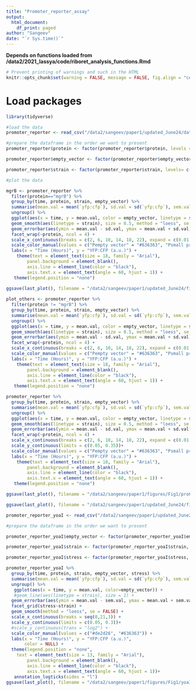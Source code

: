 ```yaml
---
title: "Promoter_reporter_assay"
output: 
  html_document:
    df_print: paged
author: "Sangeev"
date: "`r Sys.time()`"
---
```


<style type="text/css">
.main-container {
  max-width: 1500px;
  margin-left: auto;
  margin-right: auto;
}
</style>

**Depends on functions loaded from /data2/2021_lassya/code/riboret_analysis_functions.Rmd**

```r
# Prevent printing of warnings and such in the HTML
knitr::opts_chunk$set(warning = FALSE, message = FALSE, fig.align = "center", eval = FALSE)
```

# Load packages
```r
library(tidyverse)
```

```r
#load the data
promoter_reporter <- read_csv("/data2/sangeev/paper1/updated_June24/dataframe/promoter_reporter.csv")
```

```r
#prepare the dataframe in the order we want to present
promoter_reporter$protein <- factor(promoter_reporter$protein, levels = c("mgrB", "mgtS-mgtT", "proP-pmrR","pmrR", "ymiA-yciX-ymiC", "ymiC",  "yoaI", "yobF", "yddY", "yriA-yriB", "yadX-clcA-yadW", "yadW","ykgS",  "asr-ydgU", "ydgU", "yqhI",  "dinQ"))

promoter_reporter$empty_vector <- factor(promoter_reporter$empty_vector, levels= c("Psmall protein",  "Pempty vector"))

promoter_reporter$strain <- factor(promoter_reporter$strain, levels= c("wild_type",  "mutant"))
```

```r
#plot the data

mgrB <- promoter_reporter %>% 
  filter(protein=="mgrB") %>%
  group_by(time, protein, strain, empty_vector) %>%
  summarise(mean.val = mean(`yfp:cfp`), sd.val = sd(`yfp:cfp`), sem.val = sd.val / sqrt(n())) %>%
  ungroup() %>%
  ggplot(aes(x = time, y = mean.val, color = empty_vector, linetype = strain)) +
  geom_smooth(aes(linetype = strain), size = 0.5, method = "loess", se = FALSE) +
  geom_errorbar(aes(ymin = mean.val - sd.val, ymax = mean.val + sd.val),linetype = "solid", width = 0.2) +
  facet_wrap(~protein, ncol = 4) +
  scale_x_continuous(breaks = c(2, 6, 10, 14, 18, 22), expand = c(0.01, 0.01)) +
  scale_color_manual(values = c("Pempty vector" = "#636363", "Psmall protein" = "#de2d26")) +
  labs(x = "Time (Hours)", y = "YFP:CFP (a.u.)") +
    theme(text = element_text(size = 18, family = "Arial"),
        panel.background = element_blank(),
        axis.line = element_line(color = "black"),
        axis.text.x = element_text(angle = 60, hjust = 1)) +
   theme(legend.position = "none")
        
ggsave(last_plot(), filename = "/data2/sangeev/paper1/updated_June24/figures/Fig3B-mgrB_promoter_reporter.png", width = 3, height = 3, units = "in", dpi = 600)

plot_others <- promoter_reporter %>%
  filter(protein != "mgrB") %>%
  group_by(time, protein, strain, empty_vector) %>%
  summarise(mean.val = mean(`yfp:cfp`), sd.val = sd(`yfp:cfp`), sem.val = sd.val / sqrt(n())) %>%
  ungroup() %>%
  ggplot(aes(x = time, y = mean.val, color = empty_vector, linetype = strain)) +
  geom_smooth(aes(linetype = strain), size = 0.5, method = "loess", se = FALSE) +
  geom_errorbar(aes(ymin = mean.val - sd.val, ymax = mean.val + sd.val),linetype = "solid", width = 0.2) +
  facet_wrap(~protein, ncol = 4) +
  scale_x_continuous(breaks = c(2, 6, 10, 14, 18, 22), expand = c(0.01, 0.01)) +
  scale_color_manual(values = c("Pempty vector" = "#636363", "Psmall protein" = "#de2d26")) +
  labs(x = "Time (Hours)", y = "YFP:CFP (a.u.)") +
    theme(text = element_text(size = 18, family = "Arial"),
        panel.background = element_blank(),
        axis.line = element_line(color = "black"),
        axis.text.x = element_text(angle = 60, hjust = 1)) +
   theme(legend.position = "none")

promoter_reporter %>%
  group_by(time, protein, strain, empty_vector) %>%
  summarise(mean.val = mean(`yfp:cfp`), sd.val = sd(`yfp:cfp`), sem.val = sd.val / sqrt(n())) %>%
  ungroup() %>%
  ggplot(aes(x = time, y = mean.val, color = empty_vector, linetype = strain)) +
  geom_smooth(aes(linetype = strain), size = 0.5, method = "loess", se = FALSE) +
  geom_errorbar(aes(ymin = mean.val - sd.val, ymax = mean.val + sd.val),linetype = "solid", width = 0.2) +
  facet_wrap(~protein, ncol = 4) +
  scale_x_continuous(breaks = c(2, 6, 10, 14, 18, 22), expand = c(0.01, 0.01)) +
  scale_y_continuous(limits = c(0.05, 0.35))+
  scale_color_manual(values = c("Pempty vector" = "#636363", "Psmall protein" = "#de2d26")) +
  labs(x = "Time (Hours)", y = "YFP:CFP (a.u.)") +
    theme(text = element_text(size = 18, family = "Arial"),
        panel.background = element_blank(),
        axis.line = element_line(color = "black"),
        axis.text.x = element_text(angle = 60, hjust = 1)) +
   theme(legend.position = "none")

ggsave(last_plot(), filename = "/data2/sangeev/paper1/figures/Fig1/pro6.png", width = 12, height = 12, units = "in", dpi = 600)

ggsave(last_plot(), filename = "/data2/sangeev/paper1/updated_June24/figures/Fig3B-other_proteins_promoter_reporter.png", width = 12, height = 12, units = "in", dpi = 600)
```
```r
promoter_reporter_yoaI <- read_csv("/data2/sangeev/paper1/updated_June24/dataframe/pro_rep_yoaI.csv")

#prepare the dataframe in the order we want to present

promoter_reporter_yoaI$empty_vector <- factor(promoter_reporter_yoaI$empty_vector, levels= c("Psmall protein",  "Pempty vector"))

promoter_reporter_yoaI$strain <- factor(promoter_reporter_yoaI$strain, levels= c("wild_type",  "mutant"))

promoter_reporter_yoaI$stress <- factor(promoter_reporter_yoaI$stress, levels= c("10mM",  "low_mg"))
```

```r
promoter_reporter_yoaI %>%
  group_by(time, protein, strain, empty_vector, stress) %>% 
  summarise(mean.val = mean(`yfp:cfp`), sd.val = sd(`yfp:cfp`), sem.val = sd.val / sqrt(n())) %>%
  ungroup() %>%
   ggplot(aes(x = time, y = mean.val, color=empty_vector)) +
   #geom_line(aes(linetype = strain), size = 1) +
  geom_errorbar(aes(ymin = mean.val - sem.val, ymax = mean.val + sem.val), width = 0.2) +
  facet_grid(stress~strain) +
  geom_smooth(method = "loess", se = FALSE) +
  scale_x_continuous(breaks = seq(0,21,3)) +
  scale_y_continuous(limits = c(0.05, 0.3))+
  #scale_y_continuous(trans = "log2") +
  scale_color_manual(values = c("#de2d26", "#636363")) +
  labs(x = "Time (Hours)", y = "YFP:CFP (a.u.)",
       color = NULL) +
  theme(legend.position = "none",
    text = element_text(size = 13, family = "Arial"),
        panel.background = element_blank(),
        axis.line = element_line(color = "black"),
        axis.text.x = element_text(angle = 60, hjust = 1))+
   annotation_logticks(sides = "l")
ggsave(last_plot(), filename = "/data2/sangeev/paper1/figures/Fig1/yoaI_ns_low_mg.png", width = 5, height = 3, units = "in", dpi = 600)
```

